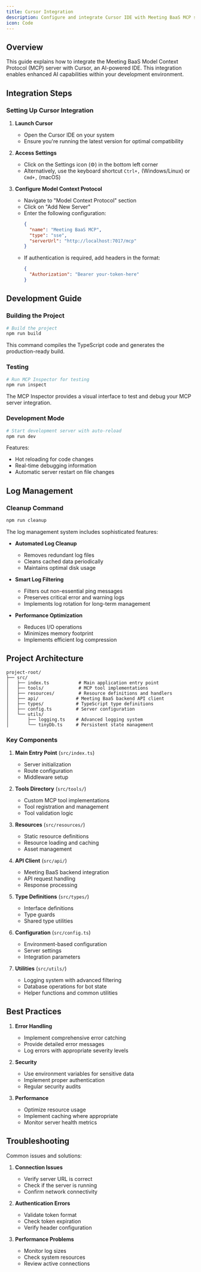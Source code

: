 ```yaml
---
title: Cursor Integration
description: Configure and integrate Cursor IDE with Meeting BaaS MCP servers for AI-powered development assistance and code collaboration
icon: Code
---
```


## Overview
This guide explains how to integrate the Meeting BaaS Model Context Protocol (MCP) server with Cursor, an AI-powered IDE. This integration enables enhanced AI capabilities within your development environment.

## Integration Steps

### Setting Up Cursor Integration

1. **Launch Cursor**
   - Open the Cursor IDE on your system
   - Ensure you're running the latest version for optimal compatibility

2. **Access Settings**
   - Click on the Settings icon (⚙️) in the bottom left corner
   - Alternatively, use the keyboard shortcut `Ctrl+,` (Windows/Linux) or `Cmd+,` (macOS)

3. **Configure Model Context Protocol**
   - Navigate to "Model Context Protocol" section
   - Click on "Add New Server"
   - Enter the following configuration:
     ```json
     {
       "name": "Meeting BaaS MCP",
       "type": "sse",
       "serverUrl": "http://localhost:7017/mcp"
     }
     ```
   - If authentication is required, add headers in the format:
     ```json
     {
       "Authorization": "Bearer your-token-here"
     }
     ```

## Development Guide

### Building the Project

```bash
# Build the project
npm run build
```
This command compiles the TypeScript code and generates the production-ready build.

### Testing

```bash
# Run MCP Inspector for testing
npm run inspect
```
The MCP Inspector provides a visual interface to test and debug your MCP server integration.

### Development Mode

```bash
# Start development server with auto-reload
npm run dev
```
Features:
- Hot reloading for code changes
- Real-time debugging information
- Automatic server restart on file changes

## Log Management

### Cleanup Command
```bash
npm run cleanup
```

The log management system includes sophisticated features:

- **Automated Log Cleanup**
  - Removes redundant log files
  - Cleans cached data periodically
  - Maintains optimal disk usage

- **Smart Log Filtering**
  - Filters out non-essential ping messages
  - Preserves critical error and warning logs
  - Implements log rotation for long-term management

- **Performance Optimization**
  - Reduces I/O operations
  - Minimizes memory footprint
  - Implements efficient log compression

## Project Architecture

```
project-root/
├── src/
│   ├── index.ts           # Main application entry point
│   ├── tools/             # MCP tool implementations
│   ├── resources/         # Resource definitions and handlers
│   ├── api/              # Meeting BaaS backend API client
│   ├── types/            # TypeScript type definitions
│   ├── config.ts         # Server configuration
│   └── utils/
│       ├── logging.ts    # Advanced logging system
│       └── tinyDb.ts     # Persistent state management
```

### Key Components

1. **Main Entry Point** (`src/index.ts`)
   - Server initialization
   - Route configuration
   - Middleware setup

2. **Tools Directory** (`src/tools/`)
   - Custom MCP tool implementations
   - Tool registration and management
   - Tool validation logic

3. **Resources** (`src/resources/`)
   - Static resource definitions
   - Resource loading and caching
   - Asset management

4. **API Client** (`src/api/`)
   - Meeting BaaS backend integration
   - API request handling
   - Response processing

5. **Type Definitions** (`src/types/`)
   - Interface definitions
   - Type guards
   - Shared type utilities

6. **Configuration** (`src/config.ts`)
   - Environment-based configuration
   - Server settings
   - Integration parameters

7. **Utilities** (`src/utils/`)
   - Logging system with advanced filtering
   - Database operations for bot state
   - Helper functions and common utilities

## Best Practices

1. **Error Handling**
   - Implement comprehensive error catching
   - Provide detailed error messages
   - Log errors with appropriate severity levels

2. **Security**
   - Use environment variables for sensitive data
   - Implement proper authentication
   - Regular security audits

3. **Performance**
   - Optimize resource usage
   - Implement caching where appropriate
   - Monitor server health metrics

## Troubleshooting

Common issues and solutions:

1. **Connection Issues**
   - Verify server URL is correct
   - Check if the server is running
   - Confirm network connectivity

2. **Authentication Errors**
   - Validate token format
   - Check token expiration
   - Verify header configuration

3. **Performance Problems**
   - Monitor log sizes
   - Check system resources
   - Review active connections
